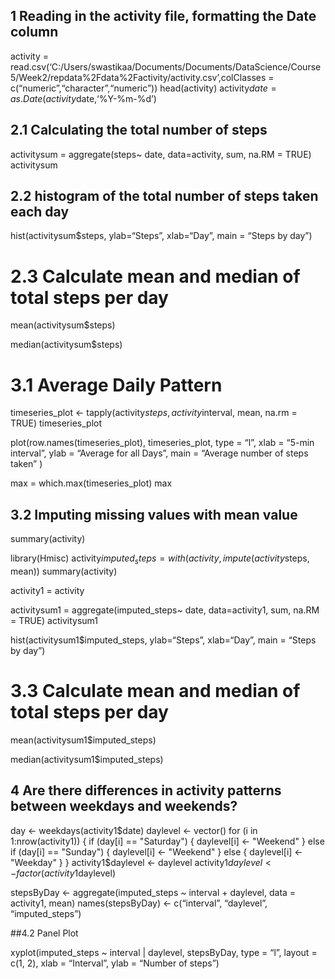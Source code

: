 
## 1 Reading in the activity file, formatting the Date column

activity = read.csv('C:/Users/swastikaa/Documents/Documents/DataScience/Course5/Week2/repdata%2Fdata%2Factivity/activity.csv',colClasses = c("numeric","character","numeric"))
head(activity)
activity$date = as.Date(activity$date,'%Y-%m-%d')

## 2.1 Calculating the total number of steps 

activitysum = aggregate(steps~ date, data=activity, sum, na.RM = TRUE)
activitysum


## 2.2 histogram of the total number of steps taken each day

hist(activitysum$steps, ylab="Steps", xlab="Day", main = "Steps by day")

# 2.3 Calculate mean and median of total steps per day
mean(activitysum$steps)

median(activitysum$steps)

# 3.1 Average Daily Pattern 

timeseries_plot <- tapply(activity$steps, activity$interval, mean, na.rm = TRUE)
timeseries_plot

plot(row.names(timeseries_plot), timeseries_plot, type = "l", xlab = "5-min interval", 
     ylab = "Average for all Days", main = "Average number of steps taken"
     )

max = which.max(timeseries_plot)
max

## 3.2 Imputing missing values with mean value
summary(activity)

library(Hmisc)
activity$imputed_steps = with(activity,impute(activity$steps, mean))
summary(activity)

activity1 = activity

activitysum1 = aggregate(imputed_steps~ date, data=activity1, sum, na.RM = TRUE)
activitysum1

hist(activitysum1$imputed_steps, ylab="Steps", xlab="Day", main = "Steps by day")

# 3.3 Calculate mean and median of total steps per day
mean(activitysum1$imputed_steps)

median(activitysum1$imputed_steps)



## 4 Are there differences in activity patterns between weekdays and weekends?

day <- weekdays(activity1$date)
daylevel <- vector()
for (i in 1:nrow(activity1)) {
  if (day[i] == "Saturday") {
    daylevel[i] <- "Weekend"
  } else if (day[i] == "Sunday") {
    daylevel[i] <- "Weekend"
  } else {
    daylevel[i] <- "Weekday"
  }
}
activity1$daylevel <- daylevel
activity1$daylevel <- factor(activity1$daylevel)

stepsByDay <- aggregate(imputed_steps ~ interval + daylevel, data = activity1, mean)
names(stepsByDay) <- c("interval", "daylevel", "imputed_steps")

##4.2 Panel Plot

xyplot(imputed_steps ~ interval | daylevel, stepsByDay, type = "l", layout = c(1, 2), 
       xlab = "Interval", ylab = "Number of steps")



